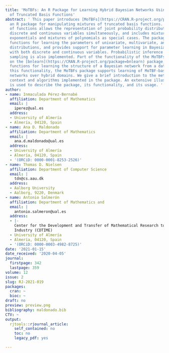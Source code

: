 ```yaml
---
title: 'MoTBFs: An R Package for Learning Hybrid Bayesian Networks Using Mixtures
  of Truncated Basis Functions'
abstract: ' This paper introduces [MoTBFs](https://CRAN.R-project.org/package=MoTBFs),
  an R package for manipulating mixtures of truncated basis functions. This class
  of functions allows the representation of joint probability distributions involving
  discrete and continuous variables simultaneously, and includes mixtures of truncated
  exponentials and mixtures of polynomials as special cases. The package implements
  functions for learning the parameters of univariate, multivariate, and conditional
  distributions, and provides support for parameter learning in Bayesian networks
  with both discrete and continuous variables. Probabilistic inference using forward
  sampling is also implemented. Part of the functionality of the MoTBFs package relies
  on the [bnlearn](https://CRAN.R-project.org/package=bnlearn) package, which includes
  functions for learning the structure of a Bayesian network from a data set. Leveraging
  this functionality, the MoTBFs package supports learning of MoTBF-based Bayesian
  networks over hybrid domains. We give a brief introduction to the methodological
  context and algorithms implemented in the package. An extensive illustrative example
  is used to describe the package, its functionality, and its usage. '
author:
- name: Inmaculada Pérez-Bernabé
  affiliation: Department of Mathematics
  email: |
    iperez@ual.es
  address:
  - University of Almería
  - Almería, 04120, Spain
- name: Ana D. Maldonado
  affiliation: Department of Mathematics
  email: |
    ana.d.maldonado@ual.es
  address:
  - University of Almería
  - Almería, 04120, Spain
  - '(ORCiD: 0000-0001-8253-2526)'
- name: Thomas D. Nielsen
  affiliation: Department of Computer Science
  email: |
    tdn@cs.aau.dk
  address:
  - Aalborg University
  - Aalborg, 9220, Denmark
- name: Antonio Salmerón
  affiliation: Department of Mathematics and
  email: |
    antonio.salmeron@ual.es
  address:
  - |-
    Center for the Development and Transfer of Mathematical Research to
    Industry (CDTIME)
  - University of Almería
  - Almería, 04120, Spain
  - '(ORCiD: 0000-0003-4982-8725)'
date: '2021-01-15'
date_received: '2020-04-05'
journal:
  firstpage: 342
  lastpage: 359
volume: 12
issue: 2
slug: RJ-2021-019
packages:
  cran: ~
  bioc: ~
draft: no
preview: preview.png
bibliography: maldonado.bib
CTV: ~
output:
  rjtools::rjournal_article:
    self_contained: no
    toc: no
    legacy_pdf: yes

---
```


